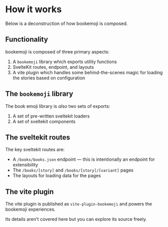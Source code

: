 
# How it works

Below is a deconstruction of how bookemoji is composed.

## Functionality

bookemoji is composed of three primary aspects:
1. A `bookemoji` library which exports utility functions
2. SvelteKit routes, endpoint, and layouts
3. A vite plugin which handles some behind-the-scenes magic for loading the stories based on configuration

## The `bookemoji` library

The book emoji library is _also_ two sets of exports:
1. A set of pre-written sveltekit loaders
2. A set of sveltekit components


## The sveltekit routes

The key sveltekit routes are:
- A `/books/books.json` endpoint — this is intentionally an endpoint for extensibility
- The `/books/[story]` and `/books/[story]/[variant]` pages
- The layouts for loading data for the pages


## The vite plugin

The vite plugin is published as `vite-plugin-bookemoji` and powers the bookemoji experiences. 

Its details aren't covered here but you can explore its source freely.


